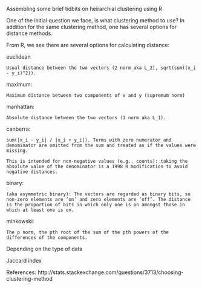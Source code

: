 Assembling some brief tidbits on heirarchial clustering using R

One of the initial question we face, is what clustering method to use? 
In addition for the same clustering method, one has several options for 
distance methods.

From R, we see there are several options for calculating distance:

euclidean

    Usual distance between the two vectors (2 norm aka L_2), sqrt(sum((x_i - y_i)^2)).
maximum:

    Maximum distance between two components of x and y (supremum norm)
manhattan:

    Absolute distance between the two vectors (1 norm aka L_1).
canberra:

    sum(|x_i - y_i| / |x_i + y_i|). Terms with zero numerator and denominator are omitted from the sum and treated as if the values were missing.

    This is intended for non-negative values (e.g., counts): taking the absolute value of the denominator is a 1998 R modification to avoid negative distances.
binary:

    (aka asymmetric binary): The vectors are regarded as binary bits, so non-zero elements are ‘on’ and zero elements are ‘off’. The distance is the proportion of bits in which only one is on amongst those in which at least one is on.
minkowski:

    The p norm, the pth root of the sum of the pth powers of the differences of the components.



Depending on the type of data

Jaccard index


References:
http://stats.stackexchange.com/questions/3713/choosing-clustering-method
